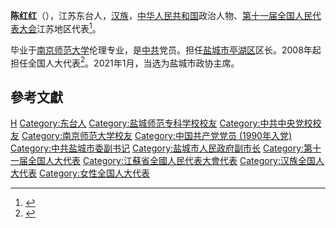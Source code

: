 '''陈红红'''（{{bd|1970年|6月||catIdx=Chen陈}}），江苏东台人，[[汉族|汉族]]，[[中华人民共和国|中华人民共和国]]政治人物、[[第十一届全国人民代表大会|第十一届全国人民代表大会]]江苏地区代表<ref>{{cite web|author=新华网|title=第十一届全国人大代表|url=http://news.xinhuanet.com/ziliao/2008-03/03/content_7708230.htm?node=36628|publisher=新华网|accessdate=2014-01-07|archive-date=2014-01-10|archive-url=https://web.archive.org/web/20140110211415/http://news.xinhuanet.com/ziliao/2008-03/03/content_7708230.htm?node=36628|dead-url=no}}</ref>。

毕业于[[南京师范大学|南京师范大学]]伦理专业，是[[中共|中共]]党员。担任[[盐城市|盐城市]][[亭湖区|亭湖区]]区长。2008年起担任全国人大代表<ref>{{cite news|title=全国人大代表信息-陈红红|url= http://210.82.31.1:8084/delegate/viewDelegate.action?dbid=110772|accessdate=2013-04-05|newspaper=全国人大网|archive-url=https://web.archive.org/web/20140321064501/http://www.npc.gov.cn/delegate/viewDelegate.action?dbid=110772|archive-date=2014-03-21|dead-url=yes}}</ref>。2021年1月，当选为盐城市政协主席。

==參考文獻==
{{reflist}}

{{DEFAULTSORT:Chen陈}}
[[Category:陈姓|H]]
[[Category:东台人|Category:东台人]]
[[Category:盐城师范专科学校校友|Category:盐城师范专科学校校友]]
[[Category:中共中央党校校友|Category:中共中央党校校友]]
[[Category:南京师范大学校友|Category:南京师范大学校友]]
[[Category:中国共产党党员_(1990年入党)|Category:中国共产党党员 (1990年入党)]]
[[Category:中共盐城市委副书记|Category:中共盐城市委副书记]]
[[Category:盐城市人民政府副市长|Category:盐城市人民政府副市长]]
[[Category:第十一届全国人大代表|Category:第十一届全国人大代表]]
[[Category:江蘇省全國人民代表大會代表|Category:江蘇省全國人民代表大會代表]]
[[Category:汉族全国人大代表|Category:汉族全国人大代表]]
[[Category:女性全国人大代表|Category:女性全国人大代表]]

{{China-poli-bio-stub}}
